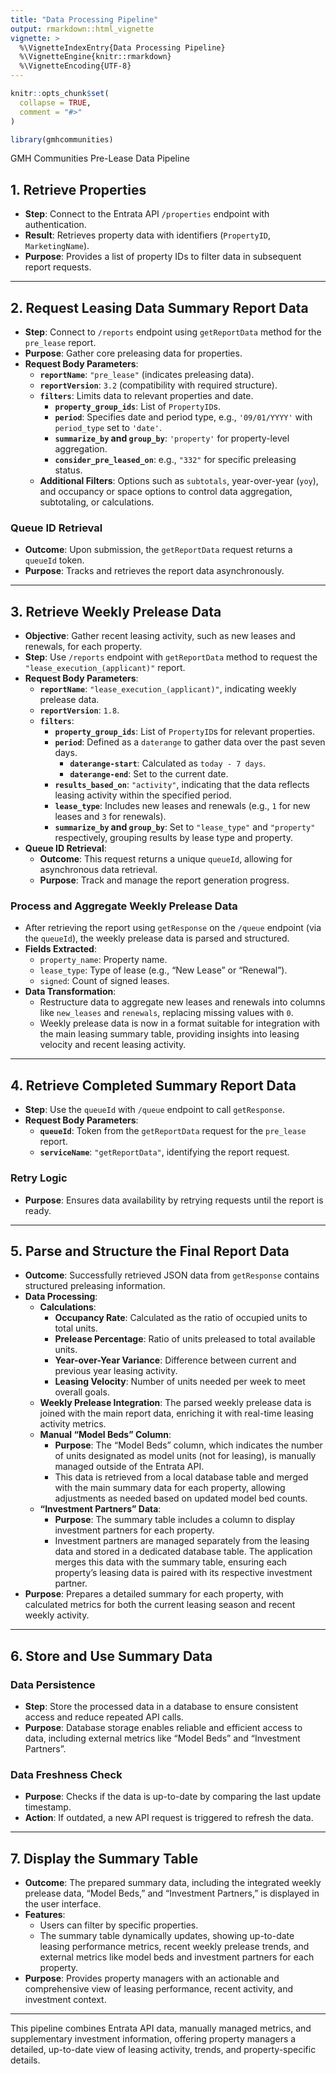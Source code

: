 ```yaml
---
title: "Data Processing Pipeline"
output: rmarkdown::html_vignette
vignette: >
  %\VignetteIndexEntry{Data Processing Pipeline}
  %\VignetteEngine{knitr::rmarkdown}
  %\VignetteEncoding{UTF-8}
---
```


```r
knitr::opts_chunk$set(
  collapse = TRUE,
  comment = "#>"
)
```

```r
library(gmhcommunities)
```

GMH Communities Pre-Lease Data Pipeline


## **1. Retrieve Properties**
   - **Step**: Connect to the Entrata API `/properties` endpoint with authentication.
   - **Result**: Retrieves property data with identifiers (`PropertyID`, `MarketingName`).
   - **Purpose**: Provides a list of property IDs to filter data in subsequent report requests.

---

## **2. Request Leasing Data Summary Report Data**
   - **Step**: Connect to `/reports` endpoint using `getReportData` method for the `pre_lease` report.
   - **Purpose**: Gather core preleasing data for properties.
   - **Request Body Parameters**:
      - **`reportName`**: `"pre_lease"` (indicates preleasing data).
      - **`reportVersion`**: `3.2` (compatibility with required structure).
      - **`filters`**: Limits data to relevant properties and date.
         - **`property_group_ids`**: List of `PropertyID`s.
         - **`period`**: Specifies date and period type, e.g., `'09/01/YYYY'` with `period_type` set to `'date'`.
         - **`summarize_by` and `group_by`**: `'property'` for property-level aggregation.
         - **`consider_pre_leased_on`**: e.g., `"332"` for specific preleasing status.
      - **Additional Filters**: Options such as `subtotals`, year-over-year (`yoy`), and occupancy or space options to control data aggregation, subtotaling, or calculations.

### **Queue ID Retrieval**
   - **Outcome**: Upon submission, the `getReportData` request returns a `queueId` token.
   - **Purpose**: Tracks and retrieves the report data asynchronously.

---

## **3. Retrieve Weekly Prelease Data**
   - **Objective**: Gather recent leasing activity, such as new leases and renewals, for each property.
   - **Step**: Use `/reports` endpoint with `getReportData` method to request the `"lease_execution_(applicant)"` report.
   - **Request Body Parameters**:
      - **`reportName`**: `"lease_execution_(applicant)"`, indicating weekly prelease data.
      - **`reportVersion`**: `1.8`.
      - **`filters`**:
         - **`property_group_ids`**: List of `PropertyID`s for relevant properties.
         - **`period`**: Defined as a `daterange` to gather data over the past seven days.
            - **`daterange-start`**: Calculated as `today - 7 days`.
            - **`daterange-end`**: Set to the current date.
         - **`results_based_on`**: `"activity"`, indicating that the data reflects leasing activity within the specified period.
         - **`lease_type`**: Includes new leases and renewals (e.g., `1` for new leases and `3` for renewals).
         - **`summarize_by` and `group_by`**: Set to `"lease_type"` and `"property"` respectively, grouping results by lease type and property.

   - **Queue ID Retrieval**:
      - **Outcome**: This request returns a unique `queueId`, allowing for asynchronous data retrieval.
      - **Purpose**: Track and manage the report generation progress.

### **Process and Aggregate Weekly Prelease Data**
   - After retrieving the report using `getResponse` on the `/queue` endpoint (via the `queueId`), the weekly prelease data is parsed and structured.
   - **Fields Extracted**:
      - `property_name`: Property name.
      - `lease_type`: Type of lease (e.g., "New Lease" or "Renewal").
      - `signed`: Count of signed leases.
   - **Data Transformation**:
      - Restructure data to aggregate new leases and renewals into columns like `new_leases` and `renewals`, replacing missing values with `0`.
      - Weekly prelease data is now in a format suitable for integration with the main leasing summary table, providing insights into leasing velocity and recent leasing activity.

---

## **4. Retrieve Completed Summary Report Data**
   - **Step**: Use the `queueId` with `/queue` endpoint to call `getResponse`.
   - **Request Body Parameters**:
      - **`queueId`**: Token from the `getReportData` request for the `pre_lease` report.
      - **`serviceName`**: `"getReportData"`, identifying the report request.

### **Retry Logic**
   - **Purpose**: Ensures data availability by retrying requests until the report is ready.

---

## **5. Parse and Structure the Final Report Data**
   - **Outcome**: Successfully retrieved JSON data from `getResponse` contains structured preleasing information.
   - **Data Processing**:
      - **Calculations**:
         - **Occupancy Rate**: Calculated as the ratio of occupied units to total units.
         - **Prelease Percentage**: Ratio of units preleased to total available units.
         - **Year-over-Year Variance**: Difference between current and previous year leasing activity.
         - **Leasing Velocity**: Number of units needed per week to meet overall goals.
      - **Weekly Prelease Integration**: The parsed weekly prelease data is joined with the main report data, enriching it with real-time leasing activity metrics.
      - **Manual "Model Beds" Column**:
         - **Purpose**: The "Model Beds" column, which indicates the number of units designated as model units (not for leasing), is manually managed outside of the Entrata API.
         - This data is retrieved from a local database table and merged with the main summary data for each property, allowing adjustments as needed based on updated model bed counts.
      - **"Investment Partners" Data**:
         - **Purpose**: The summary table includes a column to display investment partners for each property.
         - Investment partners are managed separately from the leasing data and stored in a dedicated database table. The application merges this data with the summary table, ensuring each property’s leasing data is paired with its respective investment partner.

   - **Purpose**: Prepares a detailed summary for each property, with calculated metrics for both the current leasing season and recent weekly activity.

---

## **6. Store and Use Summary Data**

### **Data Persistence**
   - **Step**: Store the processed data in a database to ensure consistent access and reduce repeated API calls.
   - **Purpose**: Database storage enables reliable and efficient access to data, including external metrics like "Model Beds" and "Investment Partners".

### **Data Freshness Check**
   - **Purpose**: Checks if the data is up-to-date by comparing the last update timestamp.
   - **Action**: If outdated, a new API request is triggered to refresh the data.

---

## **7. Display the Summary Table**

   - **Outcome**: The prepared summary data, including the integrated weekly prelease data, "Model Beds," and "Investment Partners," is displayed in the user interface.
   - **Features**:
      - Users can filter by specific properties.
      - The summary table dynamically updates, showing up-to-date leasing performance metrics, recent weekly prelease trends, and external metrics like model beds and investment partners for each property.
   - **Purpose**: Provides property managers with an actionable and comprehensive view of leasing performance, recent activity, and investment context.

---

This pipeline combines Entrata API data, manually managed metrics, and supplementary investment information, offering property managers a detailed, up-to-date view of leasing activity, trends, and property-specific details.
